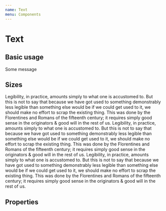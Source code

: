 ```yaml
---
name: Text
menu: Components
---
```



# Text

## Basic usage

<Playground>
  <Text>Some message</Text>
</Playground>

## Sizes

<Playground>
  <Text size="1">
    Legibility, in practice, amounts simply to what one is accustomed to. But
    this is not to say that because we have got used to something demonstrably
    less legible than something else would be if we could get used to it, we
    should make no effort to scrap the existing thing. This was done by the
    Florentines and Romans of the fifteenth century; it requires simply good
    sense in the originators & good will in the rest of us.
  </Text>

  <Text size="2">
    Legibility, in practice, amounts simply to what one is accustomed to. But
    this is not to say that because we have got used to something demonstrably
    less legible than something else would be if we could get used to it, we
    should make no effort to scrap the existing thing. This was done by the
    Florentines and Romans of the fifteenth century; it requires simply good
    sense in the originators & good will in the rest of us.
  </Text>

  <Text size="3">
    Legibility, in practice, amounts simply to what one is accustomed to. But
    this is not to say that because we have got used to something demonstrably
    less legible than something else would be if we could get used to it, we
    should make no effort to scrap the existing thing. This was done by the
    Florentines and Romans of the fifteenth century; it requires simply good
    sense in the originators & good will in the rest of us.
  </Text>
</Playground>

## Properties

<Props of={Text} />
